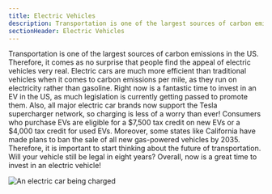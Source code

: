 ```yaml
---
title: Electric Vehicles
description: Transportation is one of the largest sources of carbon emissions in the US
sectionHeader: Electric Vehicles
---
```


Transportation is one of the largest sources of carbon emissions in the US.
Therefore, it comes as no surprise that people find the appeal of electric vehicles very real.
Electric cars are much more efficient than traditional vehicles when it comes to carbon emissions per mile,
as they run on electricity rather than gasoline.
Right now is a fantastic time to invest in an EV in the US,
as much legislation is currently getting passed to promote them.
Also, all major electric car brands now support the Tesla supercharger network,
so charging is less of a worry than ever!
Consumers who purchase EVs are eligible for a $7,500 tax credit on new EVs or a $4,000 tax credit for used EVs.
Moreover, some states like California have made plans to ban the sale of all new gas-powered vehicles by 2035.
Therefore, it is important to start thinking about the future of transportation.
Will your vehicle still be legal in eight years?
Overall, now is a great time to invest in an electric vehicle!

![An electric car being charged](/images/electric_cars.avif)
